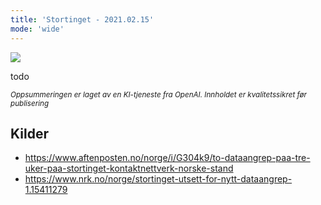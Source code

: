 ```yaml
---
title: 'Stortinget - 2021.02.15'
mode: 'wide'
---
```


<Frame>
<img src="/images/stortinget.jpg" />
</Frame>

todo

<sup><i>Oppsummeringen er laget av en KI-tjeneste fra OpenAI. Innholdet er kvalitetssikret før publisering</i></sup>

## Kilder
- https://www.aftenposten.no/norge/i/G304k9/to-dataangrep-paa-tre-uker-paa-stortinget-kontaktnettverk-norske-stand
- https://www.nrk.no/norge/stortinget-utsett-for-nytt-dataangrep-1.15411279
